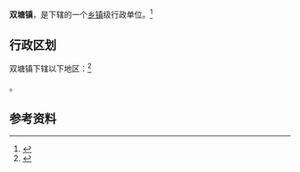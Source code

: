 {{中国乡级行政区|12/02/23/112/000}}

'''双塘镇'''，是{{PRC admin/fullname|12/02/23/112/000|3}}下辖的一个[[乡镇|乡镇]]级行政单位。<ref>{{PRC admin/ref sgc|{{PRC admin/parent|12/02/23/112/000}}}}</ref>

== 行政区划 ==

双塘镇下辖以下地区：<ref>{{PRC admin/ref sgc|12/02/23/112/000}}</ref>

{{PRC admin/children|12/02/23/112/000}}。

== 参考资料 ==

{{reflist}}

{{行政区划小作品}}
{{PRC admin/navcat|12/02/23/112/000}}